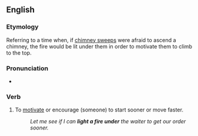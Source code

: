 ==English==

===Etymology===
Referring to a time when, if [[chimney sweep]]s were afraid to ascend a chimney, the fire would be lit under them in order to motivate them to climb to the top.

===Pronunciation===
* {{audio|en|En-au-light a fire under.ogg|Audio (AU)}}

===Verb===
{{en-verb|lights a fire under|lighting a fire under|lit a fire under}}

# {{lb|en|idiomatic|transitive}} To [[motivate]] or encourage (someone) to start sooner or move faster.
#: ''Let me see if I can '''light a fire under''' the waiter to get our order sooner.''